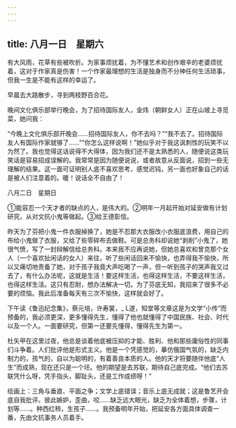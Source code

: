 ```yaml
---
---
---
```

title: 八月一日　星期六
---




有大风雨，花草有些被吹折。为家事烦扰着，为不懂艺术和创作艰辛的老婆烦扰着，这对于作家真是伤害！一个作家最理想的生活是独身而不分神任何生活琐事，但我一生是不能有这样的幸运了。

早晨去大路散步，寻到两枝野百合花。

晚间文化俱乐部举行晚会，为了招待国际友人，金炜（朝鲜女人）正在山坡上寻觅菜，她问我：

“今晚上文化俱乐部开晚会……招待国际友人，你不去吗？”“我不去了。招待国际友人有国际作家就够了……”“你怎么这样说啊！”她似乎对于我这讽刺性的玩笑不以为然了。我也觉得这话说得不大得体，因为我们还不是太熟悉的人，随便说这类玩笑话是容易招成误解的。我常常是因为随便说说，或者故意从反面说，招到一些无理解的结果。这一面可证明别人底不喜欢思考，感觉迟钝，另一面也好象自己的话是被人们注意着的。暖！说话全不自由了！





八月二日　星期日


①能容忍一个天才者的缺点的人，是伟大的。②明年一月起开始对延安做有计划研究，从对文抗小鬼等做起。③给王德彰信。

昨天为了芬把小鬼一件衣服掉换了，她是不忍那大衣服改小衣服底浪费，用自己的布给小鬼做了衣服，又给了些零碎布去做鞋。可是总务科却说她“剥削”小鬼了，她很气愤，写了一封辩解信给总务科。本来我不应再说她，但她总喜欢和曾克那个女人（一个喜欢扯闲话的女人）来往，听了些闲话回来不愉快，也弄得我不愉快，所以又痛切地责备了她，对于孩子我竟大声吃喝了一声，但一听到孩子的哭声我又过去了，有什么办法呢，这就是生活！要这样生活，也得这样生活，不要这样生活，也得这样生活。这只有忍耐，想办法解决一切。为了芬底无知，我招来了很多不必要的烦恼。我此后准备每天有三次不愉快，这样就会好了。

下午读《鲁迅纪念集》，蔡元培，许寿裳，_ L遂，知堂等文章这是为文学“小传”而预备的，我必须更深，更多懂得先生，懂得了他也就懂得了中国民族、社会、时代以及一个人。一面要研究，但第一还要先懂得，懂得先生为第一。

杜矢甲在这里过夜，他总是谈着他底被压抑的才能、胜利、他和那些庸俗性的同事们斗争着。人们批评他是形式主义。他是一个凭感觉的，摹仿俄国气氛的，缺乏内制力的，孩气的，自以为聪明的，有着善良本质的人。他的天才将要随伴他底“人生”而成熟，现在还只是一个坯。他的期望是去苏联，期待自己底完成。“他们去苏联凭什么呀，凭手指头，脚趾头，还是工作成绩呀！”

绘画上：三角与垂直、平面之争；文学上底错误；音乐上底无成就；这是鲁艺开会底自我批评。彼此嫉妒，歪曲，咬……缺乏远大眼光，缺乏为全体着想，步骤，计划等……。种西红柿，生孩子……。我预备明年开始，把延安各方面具体调查一番，先由文抗事务人员着手。